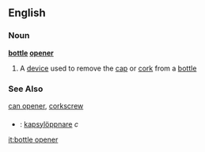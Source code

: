 ==English==
===Noun===
{{wikipedia}}
'''[[bottle]] [[opener]]'''
# A [[device]] used to remove the [[cap]] or [[cork]] from a [[bottle]]

===See Also===
[[can opener]], [[corkscrew]]
===={{trans}}====
*{{sv}}: [[kapsylöppnare]] ''c''

[[it:bottle opener]]